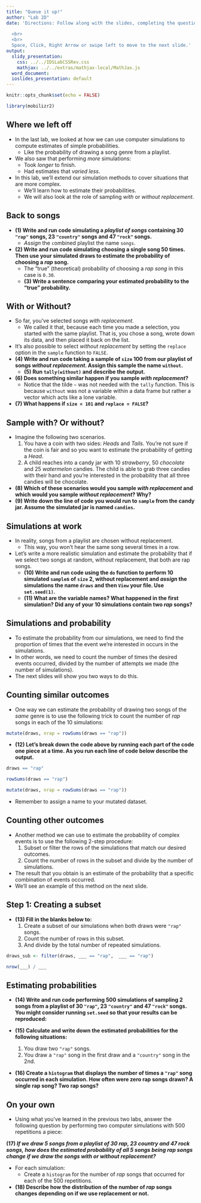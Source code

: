 ```yaml
---
title: "Queue it up!"
author: "Lab 2D"
date: 'Directions: Follow along with the slides, completing the questions in <font color=#25679E><b>blue</b></font> on your computer, and answering the questions in **red** in your journal.  
  
  <br>
  <br>
  Space, Click, Right Arrow or swipe left to move to the next slide.'
output:
  slidy_presentation:
    css: ../../IDSLabCSSRev.css
    mathjax: ../../extras/mathjax-local/MathJax.js
  word_document:
  ioslides_presentation: default
---
```


```r
knitr::opts_chunk$set(echo = FALSE)
```
 
```r
library(mobilizr2)
```

## Where we left off

- In the last lab, we looked at how we can use computer simulations to compute estimates of simple probabilities.
  - Like the probability of drawing a song genre from a playlist.
- We also saw that performing _more_ simulations:
    - Took _longer_ to finish.
    - Had estimates that _varied less_.
- In this lab, we'll extend our simulation methods to cover situations that are more complex.
    - We'll learn how to estimate their probabilities.
    - We will also look at the role of sampling _with_ or _without_ _replacement_.
    

## Back to songs

- **(1) Write and run code simulating a _playlist of songs_ containing 30 `"rap"` songs, 23 `"country"` songs and 47 `"rock"` songs.**
    - <span class="blue">_Assign_ the `c`ombined playlist the name `songs`.</span>
- **(2) Write and run code simulating choosing a single song 50 times. Then use your simulated draws to estimate the probability of choosing a _rap_ song.**
    - The "true" (theoretical) probability of choosing a _rap song_ in this case is `0.30`.
    - **(3) Write a sentence comparing your estimated probability to the "true" probability.**


## With or Without?

- So far, you've selected songs _with replacement_. 
    - We called it that, because each time you made a selection, you started with the same playlist. That is, you chose a song, wrote down its data, and then placed it back on the list.
- It's also possible to select _without replacement_ by setting the `replace` option in the `sample` function to `FALSE`.
- **(4) Write and run code taking a sample of `size` 100 from our playlist of songs _without replacement_. Assign this sample the name `without`.**
    - **(5) Run `tally(without)` and describe the output.**
- **(6) Does something similar happen if you sample _with replacement_?**
  - Notice that the tilde `~` was not needed with the `tally` function. This is because `without` was not a variable within a data frame but rather a vector which acts like a lone variable.
- **(7) What happens if `size = 101` and `replace = FALSE`?**


## Sample with? Or without?

- Imagine the following two scenarios.
    1. You have a coin with two sides: _Heads_ and _Tails_. You're not sure if the coin is fair and so you want to estimate the probability of getting a _Head_.
    2. A child reaches into a candy jar with 10 _strawberry_, 50 _chocolate_ and 25 _watermelon_ candies. The child is able to grab three candies with their hand and you're interested in the probability that all three candies will be chocolate.
- **(8) Which of these scenarios would you sample _with replacement_ and which would you sample _without replacement_? Why?**
- **(9) Write down the line of code you would run to `sample` from the candy jar. Assume the simulated jar is named `candies`.**


## Simulations at work

- In reality, songs from a playlist are chosen without replacement.
    - This way, you won't hear the same song several times in a row.
- Let's write a more realistic simulation and estimate the probability that if we select two songs at random, without replacement, that both are rap songs.
    - **(10) Write and run code using the `do` function to perform 10 simulated `sample`s of `size` 2, without replacement and _assign_ the simulations the name `draws` and then `View` your file. Use `set.seed(1)`.**
    - **(11) What are the variable names? What happened in the first simulation? Did any of your 10 simulations contain two _rap_ songs?**

## Simulations and probability

- To estimate the probability from our simulations, we need to find the proportion of times that the event we're interested in occurs in the simulations.
- In other words, we need to count the number of times the desired events occurred, divided by the number of attempts we made (the number of simulations).
- The next slides will show you two ways to do this.


## Counting similar outcomes

- One way we can estimate the probability of drawing two songs of the _same_ genre is to use the following trick to count the number of _rap_ songs in each of the 10 simulations:

```r
mutate(draws, nrap = rowSums(draws == "rap"))
```

- **(12) Let's break down the code above by running each part of the code one piece at a time. As you run each line of code below describe the output.**
```r
draws == "rap"
```

```r
rowSums(draws == "rap")
```

```r
mutate(draws, nrap = rowSums(draws == "rap"))
```

- <span class="blue">Remember to assign a name to your mutated dataset.</span>

## Counting other outcomes

- Another method we can use to estimate the probability of complex events is to use the following 2-step procedure:
    1. Subset or filter the rows of the simulations that match our desired outcomes.
    2. Count the number of rows in the subset and divide by the number of simulations.
- The result that you obtain is an estimate of the probability that a specific combination of events occurred.
- We'll see an example of this method on the next slide.


## Step 1: Creating a subset

- **(13) Fill in the blanks below to:**
    1. Create a subset of our simulations when both draws were `"rap"` songs.
    2. Count the number of rows in this subset.
    3. And divide by the total number of repeated simulations.
    
```r
draws_sub <- filter(draws, ___ == "rap",  ___ == "rap")
```
```r
nrow(___) / ___
```


## Estimating probabilities

- **(14) Write and run code performing 500 simulations of sampling 2 songs from a playlist of 30 `"rap"`, 23 `"country"` and 47 `"rock"` songs. You might consider running `set.seed` so that your results can be reproduced:**

- **(15) Calculate and write down the estimated probabilities for the following situations:**
    1. You draw two `"rap"` songs.
    2. You draw a `"rap"` song in the first draw and a `"country"` song in the 2nd.

- **(16) Create a `histogram` that displays the number of times a `"rap"` song occurred in each simulation. How often were zero rap songs drawn? A single rap song? Two rap songs?**


## On your own

- <span class="blue">Using what you've learned in the previous two labs, answer the following question by performing two computer simulations with 500 repetitions a piece:</span>

**(17) _If we draw 5 songs from a playlist of 30 rap, 23 country and 47 rock songs, how does the estimated probability of all 5 songs being rap songs change if we draw the songs with or without replacement?_**

- For each simulation:
    - <span class="blue">Create a `histogram` for the number of _rap_ songs that occurred for each of the 500 repetitions.</span>
- **(18) Describe how the distribution of the number of _rap_ songs changes depending on if we use replacement or not.**

